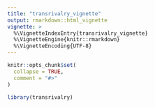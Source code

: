 ```yaml
---
title: "transrivalry_vignette"
output: rmarkdown::html_vignette
vignette: >
  %\VignetteIndexEntry{transrivalry_vignette}
  %\VignetteEngine{knitr::rmarkdown}
  %\VignetteEncoding{UTF-8}
---
```


```r
knitr::opts_chunk$set(
  collapse = TRUE,
  comment = "#>"
)
```

```r
library(transrivalry)
```
